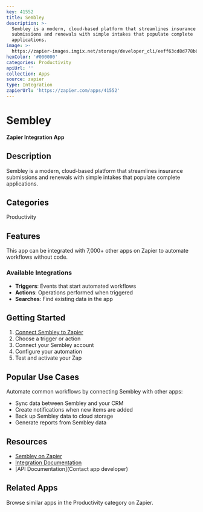 ```yaml
---
key: 41552
title: Sembley
description: >-
  Sembley is a modern, cloud-based platform that streamlines insurance
  submissions and renewals with simple intakes that populate complete
  applications.
image: >-
  https://zapier-images.imgix.net/storage/developer_cli/eeff63cd8d778b6a22d99262b121dc49.png?auto=format%2Ccompress&ixlib=python-3.0.0&q=50
hexColor: '#000000'
categories: Productivity
apiUrl: ''
collection: Apps
source: zapier
type: Integration
zapierUrl: 'https://zapier.com/apps/41552'
---
```

# Sembley

**Zapier Integration App**

## Description

Sembley is a modern, cloud-based platform that streamlines insurance submissions and renewals with simple intakes that populate complete applications.

## Categories

Productivity

## Features

This app can be integrated with 7,000+ other apps on Zapier to automate workflows without code.

### Available Integrations

- **Triggers**: Events that start automated workflows
- **Actions**: Operations performed when triggered
- **Searches**: Find existing data in the app

## Getting Started

1. [Connect Sembley to Zapier](https://zapier.com/apps/41552)
2. Choose a trigger or action
3. Connect your Sembley account
4. Configure your automation
5. Test and activate your Zap

## Popular Use Cases

Automate common workflows by connecting Sembley with other apps:

- Sync data between Sembley and your CRM
- Create notifications when new items are added
- Back up Sembley data to cloud storage
- Generate reports from Sembley data

## Resources

- [Sembley on Zapier](https://zapier.com/apps/41552)
- [Integration Documentation](https://zapier.com/apps/41552/integrations)
- [API Documentation](Contact app developer)

## Related Apps

Browse similar apps in the Productivity category on Zapier.
